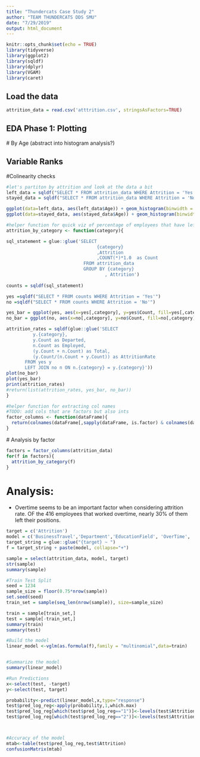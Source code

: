 ```yaml
---
title: "Thundercats Case Study 2"
author: "TEAM THUNDERCATS DDS SMU"
date: "7/29/2019"
output: html_document
---
```


```r
knitr::opts_chunk$set(echo = TRUE)
library(tidyverse)
library(ggplot2)
library(sqldf)
library(dplyr)
library(VGAM)
library(caret)

```

## Load the data
```r
attrition_data = read.csv('atttrition.csv', stringsAsFactors=TRUE)

```
## EDA Phase 1: Plotting
  
  # By Age (abstract into histogram analysis?)
  
## Variable Ranks
  
  #Colinearity checks
```r
#let's partiton by attrition and look at the data a bit
left_data = sqldf("SELECT * FROM attrition_data WHERE Attrition = 'Yes'")
stayed_data = sqldf("SELECT * FROM attrition_data WHERE Attrition = 'No'")

ggplot(data=left_data, aes(left_data$Age)) + geom_histogram(binwidth = 3) 
ggplot(data=stayed_data, aes(stayed_data$Age)) + geom_histogram(binwidth = 3) 

```

```r
#helper function for quick viz of percentage of employees that have left
attrition_by_category <- function(category){

sql_statement = glue::glue('SELECT 
                                  {category}
                                  ,Attrition
                                  ,COUNT(*)*1.0  as Count
                             FROM attrition_data 
                             GROUP BY {category}
                                     , Attrition')  
  
counts = sqldf(sql_statement)

yes =sqldf("SELECT * FROM counts WHERE Attrition = 'Yes'")
no =sqldf("SELECT * FROM counts WHERE Attrition = 'No'")

yes_bar = ggplot(yes, aes(x=yes[,category], y=yes$Count, fill=yes[,category])) + geom_bar(stat = "identity") + labs(x = category, y='# Attrition', fill=category) 
no_bar = ggplot(no, aes(x=no[,category], y=no$Count, fill=no[,category])) + geom_bar(stat = "identity") + labs(x = category, y='# Attrition', fill=category) 

attrition_rates = sqldf(glue::glue('SELECT
          y.{category},
          y.Count as Departed,
          n.Count as Employed,
          (y.Count + n.Count) as Total,
          (y.Count/(n.Count + y.Count)) as AttritionRate
       FROM yes y
       LEFT JOIN no n ON n.{category} = y.{category}'))
plot(no_bar)
plot(yes_bar)
print(attrition_rates)
#return(list(attrition_rates, yes_bar, no_bar))
}

#helper function for extracting col names
#TODO: add cols that are factors but also ints 
factor_columns <- function(dataFrame){
  return(colnames(dataFrame[,sapply(dataFrame, is.factor) & colnames(dataFrame) != "id"]))
}
```

 # Analysis by factor


```r
factors = factor_columns(attrition_data)
for(f in factors){
  attrition_by_category(f)
}

```
# Analysis:
  
  - Overtime seems to be an important factor when considering attrition rate. OF the 416 employees that worked overtime, nearly 30% of them left their positions.
  
```r
target = c('Attrition')
model = c('BusinessTravel','Department','EducationField', 'OverTime', 'Gender', 'HourlyRate', 'JobInvolvement', 'JobLevel')
target_string = glue::glue("{target} ~ ")
f = target_string + paste(model, collapse="+")

sample = select(attrition_data, model, target)
str(sample)
summary(sample)

#Train Test Split
seed = 1234
sample_size = floor(0.75*nrow(sample))
set.seed(seed)
train_set = sample(seq_len(nrow(sample)), size=sample_size)

train = sample[train_set,]
test = sample[-train_set,]
summary(train)
summary(test)

#Build the model
linear_model <-vglm(as.formula(f),family = "multinomial",data=train)


#Summarize the model
summary(linear_model)

#Run Predictions
x<-select(test, -target)
y<-select(test, target)

probability<-predict(linear_model,x,type="response")
test$pred_log_reg<-apply(probability,1,which.max)
test$pred_log_reg[which(test$pred_log_reg=="1")]<-levels(test$Attrition)[1]
test$pred_log_reg[which(test$pred_log_reg=="2")]<-levels(test$Attrition)[2]



#Accuracy of the model
mtab<-table(test$pred_log_reg,test$Attrition)
confusionMatrix(mtab)

```
